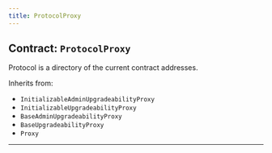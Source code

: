 ```yaml
---
title: ProtocolProxy
---
```



<DocTag type={DocType.Reference} />

## Contract: `ProtocolProxy`

Protocol is a directory of the current contract addresses.



Inherits from:

- `InitializableAdminUpgradeabilityProxy`
- `InitializableUpgradeabilityProxy`
- `BaseAdminUpgradeabilityProxy`
- `BaseUpgradeabilityProxy`
- `Proxy`


<hr />




